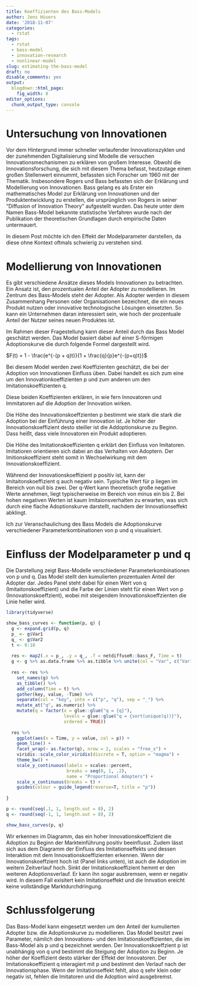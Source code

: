 ```yaml
---
title: Koeffizienten des Bass-Models
author: Jens Hüsers
date: '2018-11-07'
categories:
  - rstat
tags:
  - rstat
  - bass-model
  - innovation-research
  - nonlinear-model
slug: estimating-the-bass-model
draft: no
disable_comments: yes
output:
  blogdown::html_page:
    fig_width: 8
editor_options: 
  chunk_output_type: console
---
```


<script src="//yihui.name/js/math-code.js"></script>
<script async
src="//cdn.bootcss.com/mathjax/2.7.1/MathJax.js?config=TeX-MML-AM_CHTML">
</script>

# Untersuchung von Innovationen

Vor dem Hintergrund immer schneller verlaufender Innovationszyklen und der zunehmenden Digitalisierung sind Modelle die versuchen Innovationsmechanismen zu erklären von großem Interesse.
Obwohl die Innovationsforschung, die sich mit diesem Thema befasst, heutzutage einen großen Stellenwert einnummt, befassten sich Forscher um 1960 mit der Thematik.
Insbesondere Rogers und Bass befassten sich der Erklärung und Modellierung von Innovationen.
Bass gelang es als Erster ein mathematisches Model zur Erklärung von Innovationen und der Produktentwicklung zu erstellen, die ursprünglich von Rogers in seiner "Diffusion of Innovation Theory" aufgestellt wurden.
Das heute unter dem Namen Bass-Model bekannte statistische Verfahren wurde nach der Publikation der theoretischen Grundlagen durch empirische Daten untermauert.

In diesem Post möchte ich den Effekt der Modelparameter darstellen, da diese ohne Kontext oftmals schwierig zu verstehen sind.

# Modellierung von Innovationen

Es gibt verschiedene Ansätze dieses Models Innovationen zu betrachten.
Ein Ansatz ist, den prozentualen Anteil der Adopter zu modellieren.
Im Zentrum des Bass-Models steht der Adopter.
Als Adopter werden in diesem Zusammenhang Personen oder Organisationen bezeichnet, die ein neues Produkt nutzen oder innovative technologische Lösungen einsetzten.
So kann ein Unternehmen daran interessiert sein, wie hoch der prozentuale Anteil der Nutzer seines neuen Produktes ist.

Im Rahmen dieser Fragestellung kann dieser Anteil durch das Bass Model geschätzt werden.
Das Model basiert dabei auf einer S-förmigen Adoptionskurve die durch folgende Formel dargestellt wird.

$F(t) = 1 - \frac{e^{-(p + q)t}}{1 + \frac{q}{p}e^{-(p+q)t}}$

Bei diesem Model werden zwei Koeffizienten geschätzt, die bei der Adoption von Innovationen Einfluss üben.
Dabei handelt es sich zum eine um den Innovationkoeffizienten p und zum anderen um den Imitationskoeffizienten q.

<!--
(Ich merke mir diese Zuordnung indem ich mit das in unserer Lesrichtung von links nach rechts schauende p als progressiv und damit innovativ. 
Das zurückblickende q ist der Immitator.)
-->
Diese beiden Koeffizienten erklären, in wie fern Innovatoren und Immitatoren auf die Adoption der Innovation wirken.

Die Höhe des Innovationskoeffzienten p bestimmt wie stark die stark die Adoption bei der Einführung einer Innovation ist. 
Je höher der Innovationskoeffizient desto steiller ist die Addoptionskurve zu Beginn.
Dass heißt, dass viele Innovatoren ein Produkt adoptieren.

Die Höhe des Imitationskoeffizienten q erklärt den Einfluss von Imitatoren.
Imitatioren orientieren sich dabei an das Verhalten von Adoptern. 
Der Imitionskoeffizient steht somit in Wechselwirkung mit dem Innovationskoeffizient.

Während der Innovationskoeffizient p positiv ist, kann der Imitaitonskoeffizient q auch negativ sein. 
Typische Wert für p liegen im Bereich von null bis zwei.
Der q-Wert kann theoretisch große negative Werte annehmen, liegt typischerweise im Bereich von minus ein bis 2.
Bei hohen negativen Werten ist kaum Imitaionsverhalten zu erwarten, was sich durch eine flache Adoptionskurve darstellt, nachdem der Innovationseffekt abklingt.

Ich zur Veranschaulichung des Bass Models die Adoptionskurve verschiedener Parameterkombinationen von p und q visualisiert.

# Einfluss der Modelparameter p und q

Die Darstellung zeigt Bass-Modelle verschiedener Parameterkombinationen von p und q. 
Das Model stellt den kumulierten prozentualen Anteil der Adopter dar. 
Jedes Panel steht dabei für einen Wert von q (Imitaitonskoeffizient) und die Farbe der Linien steht für einen Wert von p (Innovationskoeffzient), wobei mit steigendem Innovationskoeffzienten die Linie heller wird.

```r

library(tidyverse)

show_bass_curves <- function(p, q) {
  g <- expand.grid(p, q)
  p_ <- g$Var1
  q_ <- g$Var2
  t <- 0:10
  
  res <- map2(.x = p_, .y = q_, .f = netdiffuseR::bass_F, Time = t) 
  g <- g %>% as.data.frame %>% as.tibble %>% unite(col = "Var", c("Var1", "Var2")) %>% pull
  
  res <- res %>%
    set_names(g) %>%
    as_tibble() %>% 
    add_column(Time = t) %>% 
    gather(key, value, -Time) %>% 
    separate(col = "key", into = c("p", "q"), sep = "_") %>% 
    mutate_at("q", as.numeric) %>% 
    mutate(q = factor(x = glue::glue("q = {q}"), 
                      levels = glue::glue("q = {sort(unique(q))}"),
                      ordered = TRUE))
  
  res %>% 
    ggplot(aes(x = Time, y = value, col = p)) +
    geom_line() +
    facet_wrap(~ as.factor(q), nrow = 2, scales = "free_x") +
    viridis::scale_color_viridis(discrete = T, option = "magma") +
    theme_bw() +
    scale_y_continuous(labels = scales::percent, 
                       breaks = seq(0, 1, .2),
                       name = "Proportional Adopters") +
    scale_x_continuous(breaks = t) +
    guides(colour = guide_legend(reverse=T, title = "p"))
    
}

p <- round(seq(.1, 1, length.out = 8), 2)
q <- round(seq(-1, 1, length.out = 8), 2)

show_bass_curves(p, q)
```

Wir erkennen im Diagramm, das ein hoher Innovationskoeffizient die Adoption zu Beginn der Markteinführung positiv beeinflusst.
Zudem lässt sich aus dem Diagramm der Einfluss des Imitationseffekts und dessen Interaktion mit dem Innovationskoeffizienten erkennen.
Wenn der Innovationskoeffzient hoch ist (Panel links unten), ist auch die Adoption im weitern Zeitverlauf hoch.
Sinkt der Imitationskoeffizient hemmt er den weiteren Adoptionsverlauf.
Er kann ihn sogar ausbremsen, wenn er negativ wird.
In diesem Fall exisitert kein Imitationseffekt und die Innvation ereicht keine vollständige Marktdurchdringung.

# Schlussfolgerung

Das Bass-Model kann eingesetzt werden um den Anteil der kumulierten Adopter bzw. die Adoptionskurve zu modellieren.
Das Model besitzt zwei Parameter, nämlich den Innovations- und den Imitationskoeffizienten, die im Bass-Model als p und q bezeichnet werden.
Der Innovationskoeffzient p ist unabhängig von q und bestimmt die Steigung der Adoption zu Beginn.
Je höher der Koeffizient desto stärker der Effekt der Innovatoren.
Der Imitationskoeffizient q interagiert mit p und bestimmt den Verlauf nach der Innovationsphase.
Wenn der Imitationseffekt fehlt, also q sehr klein oder negativ ist, fehlen die Imitatoren und die Adoption wird ausgebremst.
